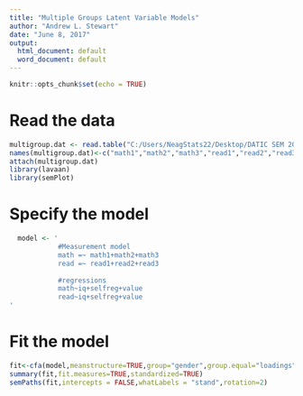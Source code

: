```yaml
---
title: "Multiple Groups Latent Variable Models"
author: "Andrew L. Stewart"
date: "June 8, 2017"
output:
  html_document: default
  word_document: default
---
```


```r
knitr::opts_chunk$set(echo = TRUE)
```

# Read the data
```r
multigroup.dat <- read.table("C:/Users/NeagStats22/Desktop/DATIC SEM 2017/Student Files DATIC SEM 2017/Day 4/HMK4/HMK_MGCFA.dat")
names(multigroup.dat)<-c("math1","math2","math3","read1","read2","read3","iq","selfreg","value","gender")
attach(multigroup.dat)
library(lavaan)
library(semPlot)
```

# Specify the model
```r
  model <- '
            #Measurement model
            math =~ math1+math2+math3
            read =~ read1+read2+read3
            
            #regressions
            math~iq+selfreg+value
            read~iq+selfreg+value
'
```

# Fit the model
```r
fit<-cfa(model,meanstructure=TRUE,group="gender",group.equal="loadings",data=multigroup.dat)
summary(fit,fit.measures=TRUE,standardized=TRUE)
semPaths(fit,intercepts = FALSE,whatLabels = "stand",rotation=2)
```